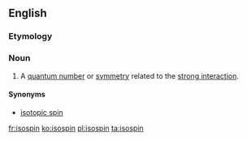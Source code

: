 ==English==

===Etymology===
{{prefix|iso|spin|lang=en}}

===Noun===
{{wikipedia}}
{{en-noun}}

# {{label|en|physics}} A [[quantum number]] or [[symmetry]] related to the [[strong interaction]].

====Synonyms====
* [[isotopic spin]]

[[fr:isospin]]
[[ko:isospin]]
[[pl:isospin]]
[[ta:isospin]]